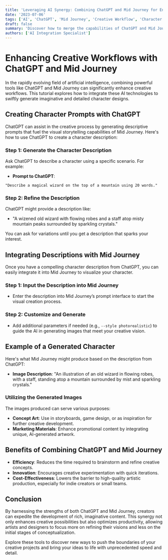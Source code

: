 ```yaml
---
title: 'Leveraging AI Synergy: Combining ChatGPT and Mid Journey for Enhanced Creativity'
date: '2023-07-06'
tags: ['AI', 'ChatGPT', 'Mid Journey', 'Creative Workflow', 'Character Design']
draft: false
summary: 'Discover how to merge the capabilities of ChatGPT and Mid Journey to streamline the creative process and quickly generate detailed character designs.'
authors: ['AI Integration Specialist']
---
```


# Enhancing Creative Workflows with ChatGPT and Mid Journey

In the rapidly evolving field of artificial intelligence, combining powerful tools like ChatGPT and Mid Journey can significantly enhance creative workflows. This tutorial explores how to integrate these AI technologies to swiftly generate imaginative and detailed character designs.

## Creating Character Prompts with ChatGPT

ChatGPT can assist in the creative process by generating descriptive prompts that fuel the visual storytelling capabilities of Mid Journey. Here's how to use ChatGPT to create a character description:

### Step 1: Generate the Character Description

Ask ChatGPT to describe a character using a specific scenario. For example:

- **Prompt to ChatGPT**:

```plaintext
"Describe a magical wizard on the top of a mountain using 20 words."
```

### Step 2: Refine the Description

ChatGPT might provide a description like:

- "A wizened old wizard with flowing robes and a staff atop misty mountain peaks surrounded by sparkling crystals."

You can ask for variations until you get a description that sparks your interest.

## Integrating Descriptions with Mid Journey

Once you have a compelling character description from ChatGPT, you can easily integrate it into Mid Journey to visualize your character.

### Step 1: Input the Description into Mid Journey

- Enter the description into Mid Journey’s prompt interface to start the visual creation process.

### Step 2: Customize and Generate

- Add additional parameters if needed (e.g., `--style photorealistic`) to guide the AI in generating images that meet your creative vision.

## Example of a Generated Character

Here's what Mid Journey might produce based on the description from ChatGPT:

- **Image Description**: "An illustration of an old wizard in flowing robes, with a staff, standing atop a mountain surrounded by mist and sparkling crystals."

### Utilizing the Generated Images

The images produced can serve various purposes:

- **Concept Art**: Use in storyboards, game design, or as inspiration for further creative development.
- **Marketing Materials**: Enhance promotional content by integrating unique, AI-generated artwork.

## Benefits of Combining ChatGPT and Mid Journey

- **Efficiency**: Reduces the time required to brainstorm and refine creative concepts.
- **Innovation**: Encourages creative experimentation with quick iterations.
- **Cost-Effectiveness**: Lowers the barrier to high-quality artistic production, especially for indie creators or small teams.

## Conclusion

By harnessing the strengths of both ChatGPT and Mid Journey, creators can expedite the development of rich, imaginative content. This synergy not only enhances creative possibilities but also optimizes productivity, allowing artists and designers to focus more on refining their visions and less on the initial stages of conceptualization.

Explore these tools to discover new ways to push the boundaries of your creative projects and bring your ideas to life with unprecedented speed and detail.
